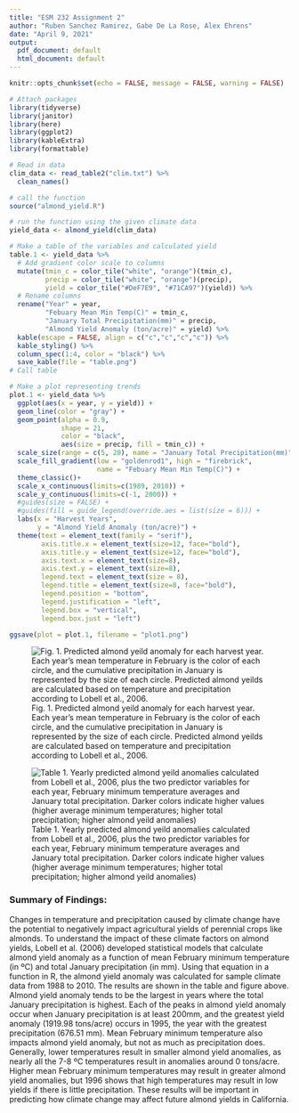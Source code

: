 ```yaml
---
title: "ESM 232 Assignment 2"
author: "Ruben Sanchez Ramirez, Gabe De La Rose, Alex Ehrens"
date: "April 9, 2021"
output:
  pdf_document: default
  html_document: default
---
```


```r
knitr::opts_chunk$set(echo = FALSE, message = FALSE, warning = FALSE)
```

```r

# Attach packages
library(tidyverse)
library(janitor)
library(here)
library(ggplot2)
library(kableExtra)
library(formattable)

```

```r

# Read in data 
clim_data <- read_table2("clim.txt") %>% 
  clean_names()

```

```r

# call the function
source("almond_yield.R")

# run the function using the given climate data
yield_data <- almond_yield(clim_data)

```

```r

# Make a table of the variables and calculated yield
table.1 <- yield_data %>% 
  # Add gradient color scale to columns 
  mutate(tmin_c = color_tile("white", "orange")(tmin_c),
         precip = color_tile("white", "orange")(precip),
         yield = color_tile("#DeF7E9", "#71CA97")(yield)) %>% 
  # Rename columns
  rename("Year" = year,
         "Febuary Mean Min Temp(C)" = tmin_c,
         "January Total Precipitation(mm)" = precip,
         "Almond Yield Anomaly (ton/acre)" = yield) %>% 
  kable(escape = FALSE, align = c("c","c","c","c")) %>% 
  kable_styling() %>% 
  column_spec(1:4, color = "black") %>% 
  save_kable(file = "table.png")
# Call table

```


```r

# Make a plot representing trends
plot.1 <- yield_data %>% 
  ggplot(aes(x = year, y = yield)) +
  geom_line(color = "gray") +
  geom_point(alpha = 0.9,
             shape = 21,
             color = "black",
             aes(size = precip, fill = tmin_c)) +
  scale_size(range = c(5, 20), name = "January Total Precipitation(mm)") +
  scale_fill_gradient(low = "goldenrod1", high = "firebrick",
                      name = "Febuary Mean Min Temp(C)") +
  theme_classic()+
  scale_x_continuous(limits=c(1989, 2010)) +
  scale_y_continuous(limits=c(-1, 2000)) +
  #guides(size = FALSE) +
  #guides(fill = guide_legend(override.aes = list(size = 6))) +
  labs(x = "Harvest Years",
       y = "Almond Yield Anomaly (ton/acre)") +
  theme(text = element_text(family = "serif"),
        axis.title.x = element_text(size=12, face="bold"),
        axis.title.y = element_text(size=12, face="bold"),
        axis.text.x = element_text(size=8),
        axis.text.y = element_text(size=8),
        legend.text = element_text(size = 8),
        legend.title = element_text(size=8, face="bold"),
        legend.position = "bottom",
        legend.justification = "left",
        legend.box = "vertical", 
        legend.box.just = "left")

ggsave(plot = plot.1, filename = "plot1.png")
```


![Fig. 1. Predicted almond yeild anomaly for each harvest year. Each year's mean temperature in February is the color of each circle, and the cumulative precipitation in January is represented by the size of each circle. Predicted almond yeilds are calculated based on temperature and precipitation according to Lobell et al., 2006.](plot1.png)

![Table 1. Yearly predicted almond yeild anomalies calculated from Lobell et al., 2006, plus the two predictor variables for each year, February minimum temperature averages and January total precipitation. Darker colors indicate higher values (higher average minimum temperatures; higher total precipitation; higher almond yeild anomalies)](table.png)

### Summary of Findings:

Changes in temperature and precipitation caused by climate change have the potential to negatively impact agricultural yields of perennial crops like almonds. To understand the impact of these climate factors on almond yields, Lobell et al. (2006) developed statistical models that calculate almond yield anomaly as a function of mean February minimum temperature (in ºC) and total January precipitation (in mm). Using that equation in a function in R, the almond yield anomaly was calculated for sample climate data from 1988 to 2010. The results are shown in the table and figure above. Almond yield anomaly tends to be the largest in years where the total January precipitation is highest. Each of the peaks in almond yield anomaly occur when January precipitation is at least 200mm, and the greatest yield anomaly (1919.98 tons/acre) occurs in 1995, the year with the greatest precipitation (676.51 mm). Mean February minimum temperature also impacts almond yield anomaly, but not as much as precipitation does. Generally, lower temperatures result in smaller almond yield anomalies, as nearly all the 7-8 ºC temperatures result in anomalies around 0 tons/acre. Higher mean February minimum temperatures may result in greater almond yield anomalies, but 1996 shows that high temperatures may result in low yields if there is little precipitation. These results will be important in predicting how climate change may affect future almond yields in California.

